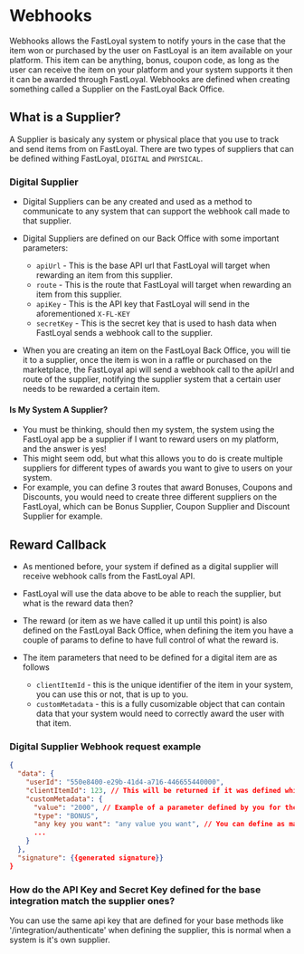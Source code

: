 # Webhooks

Webhooks allows the FastLoyal system to notify yours in the case that the item won or purchased by the user on FastLoyal is an item available on your platform.
This item can be anything, bonus, coupon code, as long as the user can receive the item on your platform and your system supports it then it can be awarded through FastLoyal.
Webhooks are defined when creating something called a Supplier on the FastLoyal Back Office.

## What is a Supplier?

A Supplier is basicaly any system or physical place that you use to track and send items from on FastLoyal.
There are two types of suppliers that can be defined withing FastLoyal, `DIGITAL` and `PHYSICAL`.

### Digital Supplier

- Digital Suppliers can be any created and used as a method to communicate to any system that can support the webhook call made to that supplier.
- Digital Suppliers are defined on our Back Office with some important parameters:

  - `apiUrl` - This is the base API url that FastLoyal will target when rewarding an item from this supplier.
  - `route` - This is the route that FastLoyal will target when rewarding an item from this supplier.
  - `apiKey` - This is the API key that FastLoyal will send in the aforementioned `X-FL-KEY`
  - `secretKey` - This is the secret key that is used to hash data when FastLoyal sends a webhook call to the supplier.

- When you are creating an item on the FastLoyal Back Office, you will tie it to a supplier, once the item is won in a raffle or purchased on the marketplace,
the FastLoyal api will send a webhook call to the apiUrl and route of the supplier, notifying the supplier system that a certain user needs to be rewarded a certain item.

#### Is My System A Supplier?

- You must be thinking, should then my system, the system using the FastLoyal app be a supplier if I want to reward users on my platform, and the answer is yes!
- This might seem odd, but what this allows you to do is create multiple suppliers for different types of awards you want to give to users on your system.
- For example, you can define 3 routes that award Bonuses, Coupons and Discounts, you would need to create three different suppliers on the FastLoyal, which can be Bonus Supplier, Coupon Supplier and Discount Supplier for example.

## Reward Callback

- As mentioned before, your system if defined as a digital supplier will receive webhook calls from the FastLoyal API.
- FastLoyal will use the data above to be able to reach the supplier, but what is the reward data then?
- The reward (or item as we have called it up until this point) is also defined on the FastLoyal Back Office, when defining the item you have a couple of params to define to have full control of what the reward is.
- The item parameters that need to be defined for a digital item are as follows

  - `clientItemId` - this is the unique identifier of the item in your system, you can use this or not, that is up to you.
  - `customMetadata` - this is a fully cusomizable object that can contain data that your system would need to correctly award the user with that item.

### Digital Supplier Webhook request example

```json
{
  "data": {
    "userId": "550e8400-e29b-41d4-a716-446655440000",
    "clientItemId": 123, // This will be returned if it was defined while creating the item
    "customMetadata": {
      "value": "2000", // Example of a parameter defined by you for the item being rewarded
      "type": "BONUS",
      "any key you want": "any value you want", // You can define as many params you want
      ...
    }
  },
  "signature": {{generated signature}}
}
```

### How do the API Key and Secret Key defined for the base integration match the supplier ones?

You can use the same api key that are defined for your base methods like '/integration/authenticate' when defining the supplier, this is normal when a system is it's own supplier.
